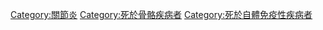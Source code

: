 [[Category:關節炎|Category:關節炎]]
[[Category:死於骨骼疾病者|Category:死於骨骼疾病者]]
[[Category:死於自體免疫性疾病者|Category:死於自體免疫性疾病者]]